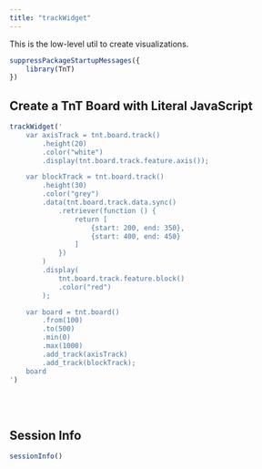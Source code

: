 ```yaml
---
title: "trackWidget"
---
```


This is the low-level util to create visualizations.

```r
suppressPackageStartupMessages({
    library(TnT)
})
```


## Create a TnT Board with Literal JavaScript

```r
trackWidget('
    var axisTrack = tnt.board.track()
        .height(20)
        .color("white")
        .display(tnt.board.track.feature.axis());

    var blockTrack = tnt.board.track()
        .height(30)
        .color("grey")
        .data(tnt.board.track.data.sync()
            .retriever(function () {
                return [
                    {start: 200, end: 350},
                    {start: 400, end: 450}
                ]
            })
        )
        .display(
            tnt.board.track.feature.block()
            .color("red")
        );

    var board = tnt.board()
        .from(100)
        .to(500)
        .min(0)
        .max(1000)
        .add_track(axisTrack)
        .add_track(blockTrack);
    board
')
```


<br/> <br/>


## Session Info

```r
sessionInfo()
```
